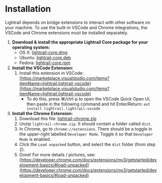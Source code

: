 # Installation

Lightrail depends on bridge extensions to interact with other software on your machine. To use the built-in VSCode and Chrome integrations, the VSCode and Chrome extensions must be installed separately.

1. **Download & install the appropriate Lightrail Core package for your operating system:**
   - OS X: [lightrail-core.dmg](https://github.com/lightrail-ai/lightrail/releases/latest/download/lightrail-core.dmg)
   - Ubuntu: [lightrail-core.deb](https://github.com/lightrail-ai/lightrail/releases/latest/download/lightrail-core.deb)
   - Fedora: [lightrail-core.rpm](https://github.com/lightrail-ai/lightrail/releases/latest/download/lightrail-core.rpm)
2. **Install the VSCode Extension:**
   1. Install this extension in VSCode: [https://marketplace.visualstudio.com/items?itemName=lightrail.lightrail-vscode](https://marketplace.visualstudio.com/items?itemName=lightrail.lightrail-vscode)
      - To do this, press ⌘/ctrl-p to open the VSCode Quick Open UI, then paste in the following command and hit Enter/Return: `ext install lightrail.lightrail-vscode`
3. **Install the Chrome Extension:**
   1. Download this file: [lightrail-chrome.zip](https://github.com/lightrail-ai/lightrail/releases/latest/download/lightrail-chrome.zip)
   2. Unzip `lightrail-chrome.zip`. It should contain a folder called `dist`.
   3. In Chrome, go to `chrome://extensions`. There should be a toggle in the upper-right labelled `Developer Mode`. Toggle it so that `Developer Mode` is enabled.
   4. Click the `Load unpacked` button, and select the `dist` folder (from step 2).
   5. Done! For more details / pictures, see: [https://developer.chrome.com/docs/extensions/mv3/getstarted/development-basics/#load-unpacked](https://developer.chrome.com/docs/extensions/mv3/getstarted/development-basics/#load-unpacked)